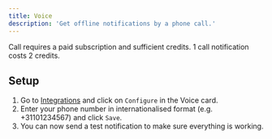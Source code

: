 ```yaml
---
title: Voice
description: 'Get offline notifications by a phone call.'
---
```


<Note>
Call requires a paid subscription and sufficient credits. 1 call notification costs 2 credits.
</Note>

## Setup

1. Go to [Integrations](https://app.spectate.net/integrations) and click on `Configure` in the Voice card.
2. Enter your phone number in internationalised format (e.g. +31101234567) and click `Save`.
3. You can now send a test notification to make sure everything is working.


